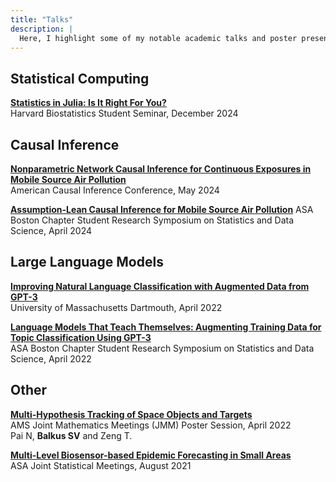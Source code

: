 ---
title: "Talks"
description: |
  Here, I highlight some of my notable academic talks and poster presentations not published in any conference proceedings.
---

## Statistical Computing

[**Statistics in Julia: Is It Right For You?**](/files/talks/statistics-in-julia.html)  
Harvard Biostatistics Student Seminar, December 2024  

## Causal Inference

[**Nonparametric Network Causal Inference for Continuous Exposures in Mobile Source Air Pollution**](/files/talks/ACIC-Poster-2024.pdf)  
American Causal Inference Conference, May 2024

[**Assumption-Lean Causal Inference for Mobile Source Air Pollution**](/files/talks/Balkus - NE-SRS-SDS-v2.pdf)
ASA Boston Chapter Student Research Symposium on Statistics and Data Science, April 2024

## Large Language Models

[**Improving Natural Language Classification with Augmented Data from GPT-3**](https://www.youtube.com/watch?v=hRlqtPYel4Y)  
University of Massachusetts Dartmouth, April 2022

[**Language Models That Teach Themselves: Augmenting Training Data for Topic Classification Using GPT-3**](/files/talks/Boston_ASA.pdf)  
ASA Boston Chapter Student Research Symposium on Statistics and Data Science, April 2022

## Other

[**Multi-Hypothesis Tracking of Space Objects and Targets**](/files/talks/Aerospace_JMM_Poster.pdf)  
AMS Joint Mathematics Meetings (JMM) Poster Session, April 2022  
Pai N, **Balkus SV** and Zeng T.

[**Multi-Level Biosensor-based Epidemic Forecasting in Small Areas**](/files/talks/Long_JSM_Presentation.pdf)  
ASA Joint Statistical Meetings, August 2021
